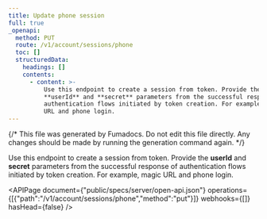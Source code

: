 ```yaml
---
title: Update phone session
full: true
_openapi:
  method: PUT
  route: /v1/account/sessions/phone
  toc: []
  structuredData:
    headings: []
    contents:
      - content: >-
          Use this endpoint to create a session from token. Provide the
          **userId** and **secret** parameters from the successful response of
          authentication flows initiated by token creation. For example, magic
          URL and phone login.
---
```


{/* This file was generated by Fumadocs. Do not edit this file directly. Any changes should be made by running the generation command again. */}

Use this endpoint to create a session from token. Provide the **userId** and **secret** parameters from the successful response of authentication flows initiated by token creation. For example, magic URL and phone login.

<APIPage document={"public/specs/server/open-api.json"} operations={[{"path":"/v1/account/sessions/phone","method":"put"}]} webhooks={[]} hasHead={false} />